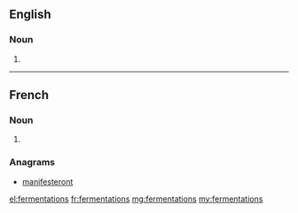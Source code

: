 ==English==

===Noun===
{{head|en}}

# {{plural of|fermentation}}

----

==French==

===Noun===
{{head|fr|g=f-p}}

# {{plural of|fermentation|lang=fr}}

===Anagrams===
* [[manifesteront#French|manifesteront]]

[[el:fermentations]]
[[fr:fermentations]]
[[mg:fermentations]]
[[my:fermentations]]